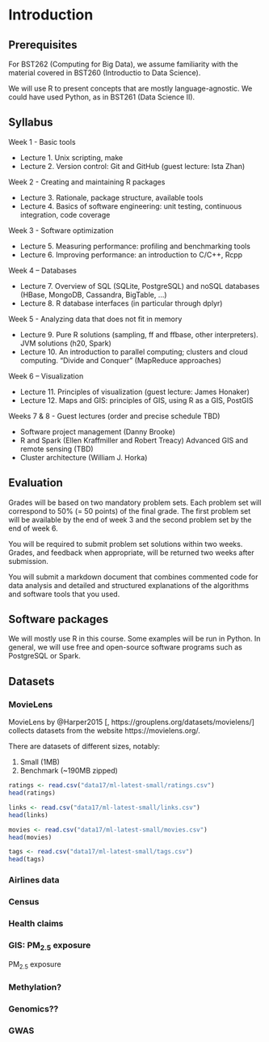 # Introduction {#intro}

## Prerequisites

For BST262 (Computing for Big Data), we assume familiarity with the material covered in BST260 (Introductio to Data Science).

We will use R to present concepts that are mostly language-agnostic.  We could have used Python, as in BST261 (Data Science II).

## Syllabus

Week 1 - Basic tools

- Lecture 1. Unix scripting, make
- Lecture 2. Version control: Git and GitHub (guest lecture: Ista Zhan)

Week 2 - Creating and maintaining R packages

- Lecture 3. Rationale, package structure, available tools
- Lecture 4. Basics of software engineering: unit testing, continuous integration, code coverage

Week 3 - Software optimization

- Lecture 5. Measuring performance: profiling and benchmarking tools
- Lecture 6. Improving performance: an introduction to C/C++, Rcpp

Week 4 – Databases

- Lecture 7. Overview of SQL (SQLite, PostgreSQL) and noSQL databases (HBase,
MongoDB, Cassandra, BigTable, ...)
- Lecture 8. R database interfaces (in particular through dplyr)

Week 5 - Analyzing data that does not fit in memory

- Lecture 9. Pure R solutions (sampling, ff and ffbase, other interpreters). JVM solutions (h20, Spark)
- Lecture 10. An introduction to parallel computing; clusters and cloud computing.
“Divide and Conquer” (MapReduce approaches)

Week 6 – Visualization

- Lecture 11. Principles of visualization (guest lecture: James Honaker)
- Lecture 12. Maps and GIS: principles of GIS, using R as a GIS, PostGIS

Weeks 7 & 8 - Guest lectures (order and precise schedule TBD)

- Software project management (Danny Brooke)
- R and Spark (Ellen Kraffmiller and Robert Treacy) Advanced GIS and remote sensing (TBD)
- Cluster architecture (William J. Horka)

## Evaluation

Grades will be based on two mandatory problem sets. Each problem set will correspond to 50% (= 50 points) of the final grade. The first problem set will be available by the end of week 3 and the second problem set by the end of week 6.

You will be required to submit problem set solutions within two weeks. Grades, and feedback when appropriate, will be returned two weeks after submission.

You will submit a markdown document that combines commented code for data analysis and detailed and structured explanations of the algorithms and software tools that you used.

## Software packages

We will mostly use R in this course.  Some examples will be run in Python.  In general, we will use free and open-source software programs such as PostgreSQL or Spark.

## Datasets

### MovieLens

MovieLens by @Harper2015 [, https://grouplens.org/datasets/movielens/] collects datasets from the website https://movielens.org/.

There are datasets of different sizes, notably:

1. Small (1MB)
2. Benchmark (~190MB zipped)

```r
ratings <- read.csv("data17/ml-latest-small/ratings.csv")
head(ratings)
```
```r
links <- read.csv("data17/ml-latest-small/links.csv")
head(links)
```

```r
movies <- read.csv("data17/ml-latest-small/movies.csv")
head(movies)
```
```r
tags <- read.csv("data17/ml-latest-small/tags.csv")
head(tags)
```

### Airlines data

### Census

### Health claims

### GIS: PM~2.5~ exposure
PM~2.5~ exposure

### Methylation?

### Genomics??

### GWAS


